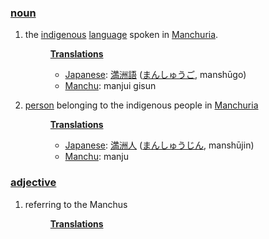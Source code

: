 ===[[noun]]===
#the [[indigenous]] [[language]] spoken in [[Manchuria]].
#:'''[[Translation]]s'''
#:*[[Japanese]]: [[満洲語]] ([[まんしゅうご]], manshūgo)
#:*[[Manchu]]: manjui gisun
#[[person]] belonging to the indigenous people in [[Manchuria]]
#:'''[[Translation]]s'''
#:*[[Japanese]]: [[満洲人]] ([[まんしゅうじん]], manshūjin)
#:*[[Manchu]]: manju
===[[adjective]]===
#referring to the Manchus
#:'''[[Translation]]s'''